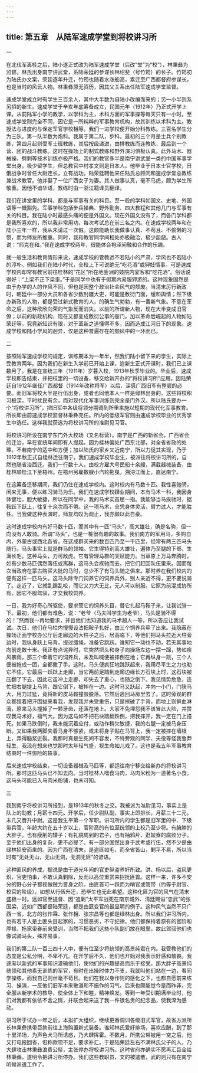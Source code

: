 ```yaml
---
---
---
```

title: 第五章　从陆军速成学堂到将校讲习所
---





一


在北伐军离桂之后，陆小遂正式改为陆军速成学堂（后改“堂”为“校”），林秉彝为监督。林氏出身南宁讲武堂，系陆荣廷的参谋长林绍斐（号竹筠）的长子。竹筠初为陆氏办文案，荣廷逐年升迁，竹筠也随着水涨船高，累迁至广西都督府参谋长，也是当时的风云人物。林秉彝原无资历，因其父关系出任陆军速成学堂监督。

速成学堂成立时有学生三百余人，其中大半数为自陆小改编而来的；另一小半则系另招的新生。速成学堂于辛亥年底筹备成立，民国元年（1912年）乃正式开学上课。从前陆军小学的教学，以学科为主，术科方面的军事操等每天只有一小时。至速成学堂则完全不同，因它是一所纯粹的军事教育机构，故其训练以术科为主。教授法与进度约与保定军官学校相等。我们一进学校便开始分科教练。三百名学生分为三队。第一队半数为炮科。我属于第二队，步科。最初的三个月是士兵个别教练，第四月起则受军士班教练，其后按级递进，由排教练而连教练，最后到一个营、团的战斗教练。这时在操场上的制式教练和野外演习俱极认真。此外马术、器械操、劈刺等技术训练亦极严格。我们的教官多半是南宁讲武堂一类的中国军事学堂出身，极少留学生，但总教官中村孝文则是日本人。他毕业于日本士官学校，日俄战争时曾任大尉连长，立有战功。陆荣廷聘他来任陆氏总顾问和速成学堂总教练兼战术教官。他并娶了一位广西女子为妻。其人做事认真，毫不马虎，颇为学生所敬重。因他不谙华语，教练时由一浙江籍译员翻译。

我们在讲堂里的学科，都是与军事有关的科目。至一般的学科如国文、史地、外国语等一概豁免。军事学科包括步兵操典、野外勤务、四大教程和其他几门与军事有关的科目。我在陆小时最感头痛的便是外国文。现在外国文没有了，而各门学科都是我所喜欢的，所以我非常用功，每次考试总在前三名之内。在速成学校两年和在陆小三年一样，我从未请过一次假。这颇能助长我做事认真、不苟且、不偷懒的习惯，而为师友所推重。同时，我和教官同学间相处亦极融洽，极少龃龉。古人说：“师克在和。”我在速成学校两年，很能体会袍泽间融和合作的乐趣。

就一般生活和教育情形来说，速成学校的管教远不若陆小的严肃，学风也不若陆小的淳朴。例如我们在陆小时代，全校上下可说绝无“吃花酒”或狎妓情事。可是速成学校内却常有教官前往桂林的“花区”所在地訾洲的妓院内宴客和“吃花酒”。俗话说得好：“上梁不正下梁歪。”于是同学中也有于假期内易服狎游的。这种现象固然是由于办学的人的作风不同，但也是因整个政治社会风气的颓废。当清末厉行新政时，朝廷中一部分大员和各省少数封疆大吏，可能是敷衍门面，缓和舆情；然下级办新政的人物，都是受过新式教育的人，的确生气勃勃，有一番新气象。不意在革命之后，这种欣欣向荣的气象反而消失。以前的所谓新人物，现在大半变成旧官僚；以前的新政机构，现在又都变成敷衍公事的衙门。加以革命后崛起的人物如陆荣廷等，究竟新知识有限，对于革新之道懂得不多，因而造成江河日下的现象。速成学校和陆小学风的迥异，仅是这种普遍存在的颓风中的一环而已。





二


按照陆军速成学校的规定，训练期本为一年半，然我们陆小留下来的学生，实际上受教育两年。因为我们在新生入学前已开始上课，迨新生正式开课时，我们已上课数月了。我是在宣统三年（1911年）岁暮入校，1913年秋季毕业的。毕业后，速成学校即告结束，并把校里的一切设备，移交给新开办的“将校讲习所”应用。因陆荣廷自1912年继任广西都督（1914年改称将军）以后，深感广西旧军有整顿的必要。而旧军将校大半是行伍出身，或者也同他本人一样是绿林出身的。这些将校积习极深。平时扰民有余，而对现代化军事训练则完全是门外汉。所以陆氏要办一个“将校讲习所”，把旧军中各级将领分期调到所里来施以短期的现代化军事教育。所长即由前速成学校监督林秉彝充任。所内的低级军官则由速成学校毕业的优秀学生中选任。这样我就获选为将校讲习所的准尉见习官。

将校讲习所设在南宁东门外大校场（又名标营）。南宁是广西的新省会。广西省会的迁治，早在宣统年间即有人提起。因为桂林偏处广西东北部，对全省省政的处理，不若南宁的适中和方便；加以陆氏的家乡又近南宁，所以力促其实现，乃于1912年秋正式自桂林迁往南宁。我们速成学校毕业生，被派往将校讲习所的，自然也随省治西迁。我们一行数十人，由校方雇大号民船十余艘，满载器械装备，由桂林顺桂江下至梧州。在梧州另雇数艘小汽轮拖曳，溯浔江而上，直达南宁。

在这筹备迁移期间，我们仍住在速成学校内。这时校内有马数十匹。我性喜驰骋，闲来无事，便以练习骑马为乐。我们在速成学校肄业期间，本有马术一科，我因身体健壮，胆大敏捷，所以在同学中，我的马术实首屈一指。我能够当马疾驰时，据鞍跃下跃上，往复十余次而不倦。这一项马术，全凭身体灵活，臂力过人，才能胜任。当我做这种表演时，师友均叹为观止，我亦颇以此自豪。

这时速成学校内有好马数十匹，而其中有一匹“马头”，高大雄壮，确是名驹，但一向没有人敢骑。所谓“马头”，也是一桩很有趣的故事。我们南方的军用马，多购自内、外蒙古或西北各省。在这成群买来的数百匹乃至一千匹里，经常有两三匹马头随行。马头事实上就是群马的领袖。它生得特别高大雄壮，遍体乃至腿的下部，生满长毛。这种马头，力可敌虎。它有管理马群的天赋能力。当草原上万马奔腾时，如有少数马匹偶然落伍或离群，这马头会疾驰而去，把它们赶回队伍里来。因而每次当政府在蒙古购买大批的马时，总少不了有马头随之俱来。那时养在我们校内的便有这样一匹马头。这马头除专门饲养它的饲养兵外，别人亲近不得，更不要说骑了。走近了，它就乱踢乱咬，而它又力大无比，无人可以制服。它原为前混成协所有，因它不服驾驭，才交我校饲养。

一日，我为好奇心所驱使，要求管它的饲养头目，替它扎起马鞍子来，让我试骑一下。最初，他们都有难色，说：“老爷（马夫叫学生为老爷），马头是骑不得的！”然而我一再地要求，并且他们也知道我的马术超人一等，所以答应让我试试。次日，他们在马栏内慢慢设法把鞍子扎好，由三个饲养兵牵了出来。我隐蔽在操场正面学校办公厅后走廊边的大柱子之后，居高临下，等他们把马头拉近大柱旁边时，我纵身跃上马背，提过缰绳，准备它跳跃。谁知它一动也不动，若无其事地向前走数十米。我正有点诧异时，它突然把头和身子向操场左边一摆一蹿，势如疾风暴雨，那三个牵着它的饲养兵，未及叫喊便被摔倒在地；它再纵身一跳，三个人便被拖成一团，全都撒了手。这时，马头便疯狂地跳跃起来，我用尽平生之力也勒它不住。它最后一跃跃上走廊，当它两前足踏到走廊边缘长方石块上时，这石块被压翻了下去，因此它虽冲上走廊，却失去了重心，也随之倒下。我见情势危急，连忙把右腿提上马背，跟它倒下，被摔在一边。这时马又跃起，冲向一小门，门狭马大，用力过猛，竟将新的皮马鞍撞毁脱落。它然后逃回马房里去了。这时旁观的群众都捏着把汗围拢来看我，发现我并未受重伤，只是擦破了手背，而地上则鲜血淋漓，原来马头撞掉了一颗牙齿，还落在地上。大家不免埋怨我不该冒此大险，并赞叹我马术好，福气大。因为这马如不把石块踏翻跌倒，把我摔开，我一定在门上撞死。如果马跌倒时，我未能沉着应付，或动作稍欠敏捷，我的右腿一定被马身压断。又如果我两脚夹着马身不够紧，或未将身子贴在马背上，我一定被摔在墙根上，弄得脑浆迸裂。我那时真是生死间不容发，不特旁观的同学、夫役等怪我鲁莽轻生，我现在想来也觉那时太年轻气盛，视生命如儿戏了。这也是我五年军事教育结束时一件惊险的轶事。

后来速成学校结束，一切设备器械及马匹等，都运往南宁移交给新办的将校讲习所。那时这匹马头已不知去向。当时桂林人嗜食马肉，马肉米粉为一道著名小食，这马头可能已入马肉米粉铺，也未可知。





三


我到南宁将校讲习所报到，是1913年的秋冬之交。我被派为准尉见习，事实上是队上的助教；月薪十四元。开学后，任少尉队副，事实上即排长，月薪三十二元，未几又晋升中尉。这是我生平第一个军职。讲习所内的学生都是旧军里的中、下级带兵官，年龄大约在五十岁以上，官阶高的有位至统领的上校乃至少将。有臃肿的大胖子，也有瘦削的矮子；有礼貌周到的君子，也有抽鸦片、逛妓寮的腐败分子。至于他们出身的复杂，更不必提了。有一部分固然出身于武考或行伍，然不少是由绿林招安而来的。因为广西在清末，是盗匪如毛，而全省皆山，剿平不易，所以当时有“无处无山，无山无洞，无洞无匪”的谚语。

这种匪风的养成，据说是由于道光年间的官吏纵盗养奸所致。洪、杨以后，盗风更炽，官吏怕事，不敢认真剿除，反而以高位重赏来招抚匪首。这样一来，许多不安分的野心分子都视做贼为晋身之阶。由匪首可一跃而为哨官或管带（约等于尉官、校官的阶级），如想从行伍升迁，恐毕生也无此希望。这种化匪为官的风气在清末盛极一时。远如官至提督、因“追剿”太平军战死在南京城外、清廷赐谥“忠武”的张国梁，近如广西都督陆荣廷，都是由匪变官的最显明的例子。这种风气当然不只广西一省，北方的张作霖、张作相、张宗昌等也都是绿林出身。所以我们讲习所内，也有若干人是土匪头目起家的，习惯恶劣，不守纪律。他们都保持着原有的官阶和厚禄，拖家带眷前来受训，当然不把我们这些小队副们放在眼里。故此驾驭他们也像试骑马头，殊非易事。

我们的第二队一百三四十人中，便有位至少将统领的高景纯君在内。我管教他们的态度是公私分明，不卑不亢。在开学后不久，他们也开始对我表示好感和敬畏。我逐渐以新式的军事知识灌输他们，使他们的兴趣提高而乐于接受。那大胖子高景纯统领和其他素无训练的军官，有时在出操时体力不支，我就叫他们站在一边，看同学操练，而我自己则丝毫不苟且。他们在我以身作则的感化之下，也都自愿前来练习、操演，一反他们旧军本来散漫和不振作的习气。后来也颇能觉今是而昨非，完全服从新学术的教导，使全体上下和睦，精神焕发。等到一年受训期满毕业时，他们对我都有依依不舍之情，并联合起来送了我一件很名贵的纪念品，使我深为感动。

讲习所于试办一年之后，本拟扩大组织，继续更番调训各级旧式军官，故省方派所长林秉彝携带巨款前往上海购置新式装备。谁知林氏爱好排场，喜欢应酬，到了那十里洋场，为声色犬马所诱惑，乃大肆挥霍。不数月，所携公帑被用一空之后，他又打电报回省，诳称款项不足，要求补汇。于是陆荣廷左右不满林氏父子的人，乃大肆攻击林秉彝浪费公帑，主张停办将校讲习所。这时省府亦确实不愿再汇巨金给林秉彝，遂明令把讲习所停办。我们这些教职员，文的被遣散，武的则只有在南宁听候派遣工作了。